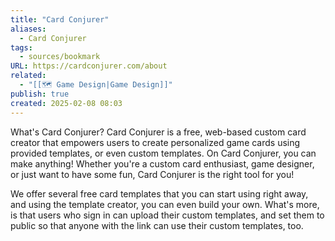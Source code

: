 ```yaml
---
title: "Card Conjurer"
aliases:
  - Card Conjurer
tags:
  - sources/bookmark
URL: https://cardconjurer.com/about
related:
  - "[[🗺️ Game Design|Game Design]]"
publish: true
created: 2025-02-08 08:03
---
```


What's Card Conjurer?
Card Conjurer is a free, web-based custom card creator that empowers users to create personalized game cards using provided templates, or even custom templates. On Card Conjurer, you can make anything! Whether you're a custom card enthusiast, game designer, or just want to have some fun, Card Conjurer is the right tool for you!

We offer several free card templates that you can start using right away, and using the template creator, you can even build your own. What's more, is that users who sign in can upload their custom templates, and set them to public so that anyone with the link can use their custom templates, too.